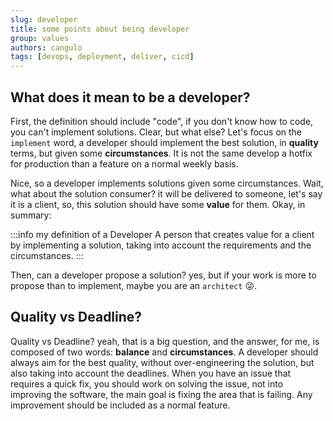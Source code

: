 ```yaml
---
slug: developer
title: some points about being developer
group: values
authors: cangulo
tags: [devops, deployment, deliver, cicd]
---
```




<!--truncate-->

## What does it mean to be a developer?
First, the definition should include "code", if you don't know how to code, you can't implement solutions. Clear, but what else? Let's focus on the `implement` word, a developer should implement the best solution, in **quality** terms, but given some **circumstances**. It is not the same develop a hotfix for production than a feature on a normal weekly basis.

Nice, so a developer implements solutions given some circumstances. Wait, what about the solution consumer? it will be delivered to someone, let's say it is a client, so, this solution should have some **value** for them. Okay, in summary:

:::info my definition of a Developer
A person that creates value for a client by implementing a solution, taking into account the requirements and the circumstances.
:::

Then, can a developer propose a solution? yes, but if your work is more to propose than to implement, maybe you are an `architect` 😜.

## Quality vs Deadline?

Quality vs Deadline? yeah, that is a big question, and the answer, for me, is composed of two words: **balance** and **circumstances**. 
A developer should always aim for the best quality, without over-engineering the solution, but also taking into account the deadlines. When you have an issue that requires a quick fix, you should work on solving the issue, not into improving the software, the main goal is fixing the area that is failing. Any improvement should be included as a normal feature. 
